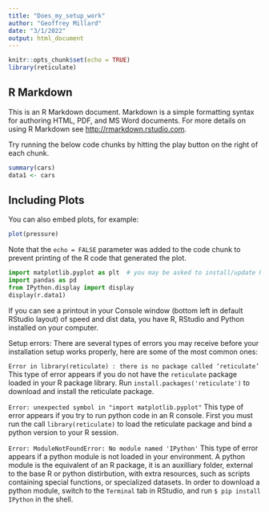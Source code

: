 ```yaml
---
title: "Does_my_setup_work"
author: "Geoffrey Millard"
date: "3/1/2022"
output: html_document
---
```


```r
knitr::opts_chunk$set(echo = TRUE)
library(reticulate)
```

## R Markdown

This is an R Markdown document. Markdown is a simple formatting syntax for authoring HTML, PDF, and MS Word documents. For more details on using R Markdown see <http://rmarkdown.rstudio.com>.

Try running the below code chunks by hitting the play button on the right of each chunk.

```r
summary(cars)
data1 <- cars
```

## Including Plots

You can also embed plots, for example:

```r
plot(pressure)
```

Note that the `echo = FALSE` parameter was added to the code chunk to prevent printing of the R code that generated the plot.

```python
import matplotlib.pyplot as plt  # you may be asked to install/update R packages 'png' and 'reticulate' when you do this for the first time.
import pandas as pd
from IPython.display import display
display(r.data1)
```

If you can see a printout in your Console window (bottom left in default RStudio layout) of speed and dist data, you have R, RStudio and Python installed on your computer.

Setup errors: There are several types of errors you may receive before your installation setup works properly, here are some of the most common ones:

`Error in library(reticulate) : there is no package called ‘reticulate’`
This type of error appears if you do not have the `reticulate` package loaded in your R package library. Run `install.packages('reticulate')` to download and install the reticulate package.

`Error: unexpected symbol in "import matplotlib.pyplot"`
This type of error appears if you try to run python code in an R console. First you must run the call `library(reticulate)` to load the reticulate package and bind a python version to your R session.

`Error: ModuleNotFoundError: No module named 'IPython'`
This type of error appears if a python module is not loaded in your environment. A python module is the equivalent of an R package, it is an auxilliary folder, external to the base R or python distirbution, with extra resources, such as scripts containing special functions, or specialized datasets. In order to download a python module, switch to the `Terminal` tab in RStudio, and run `$ pip install IPython` in the shell. 